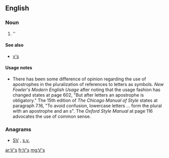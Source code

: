 ==English==

===Noun===
{{head|en}}

# ''{{plural of|V}}

====See also====
* [[v's]]

====Usage notes====
* There has been some difference of opinion regarding the use of apostrophes in the pluralization of references to letters as symbols.  ''New Fowler's Modern English Usage'' after noting that the usage fashion has changed states at page 602, "But after letters an apostrophe is obligatory."    The 15th edition of ''The Chicago Manual of Style'' states at paragraph 7.16, "To avoid confusion, lowercase letters ... form the plural with an apostrophe and an s".  The ''Oxford Style Manual'' at page 116 advocates the use of common sense.

===Anagrams===
* [[SV#English|SV]] , [[s.v.#English|s.v.]]

[[ar:V's]]
[[fr:V's]]
[[mg:V's]]